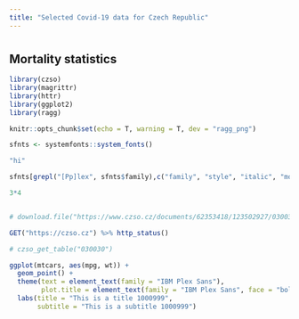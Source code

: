 ```yaml
---
title: "Selected Covid-19 data for Czech Republic"
---
```


# {.tabset}


## Mortality statistics

```r
library(czso)
library(magrittr)
library(httr)
library(ggplot2)
library(ragg)

knitr::opts_chunk$set(echo = T, warning = T, dev = "ragg_png")
```

```r
sfnts <- systemfonts::system_fonts()
```

```r
"hi"
```


```r
sfnts[grepl("[Pp]lex", sfnts$family),c("family", "style", "italic", "monospace")]
```


```r
3*4
```

```r
```



```r
# download.file("https://www.czso.cz/documents/62353418/123502927/030030-20data081020.zip", "x.zip")
```

```r
GET("https://czso.cz") %>% http_status()
```

```r
# czso_get_table("030030")
```

```r
ggplot(mtcars, aes(mpg, wt)) +
  geom_point() +
  theme(text = element_text(family = "IBM Plex Sans"),
        plot.title = element_text(family = "IBM Plex Sans", face = "bold")) +
  labs(title = "This is a title 1000999",
       subtitle = "This is a subtitle 1000999")
```

